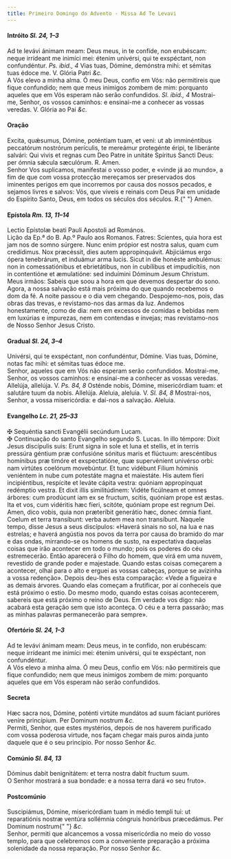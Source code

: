 ```yaml
---
title: Primeiro Domingo do Advento - Missa Ad Te Levavi
---
```


<h4 class="text-center">
  Intróito <em>Sl. 24, 1–3</em>
</h4>
<div class="grid grid-cols-2 gap-5">
  <span class="text-justify">
    Ad te levávi ánimam meam: Deus meus, in te confíde, non erubéscam: neque
    irrídeant me inimíci mei: étenim univérsi, qui te exspéctant, non
    confundéntur. <em>Ps. ibid., 4</em> Vias tuas, Dómine, demónstra mihi: et
    sémitas tuas édoce me. V. Glória Patri <em>&c.</em>
  </div>
  <span class="text-justify">
    A Vós elevo a minha alma. Ó meu Deus, confio em Vós: não permitireis que
    fique confundido; nem que meus inimigos zombem de mim: porquanto aqueles que
    em Vós esperam não serão confundidos. <em>Sl. ibid., 4</em> Mostrai-me,
    Senhor, os vossos caminhos: e ensinai-me a conhecer as vossas veredas. V.
    Glória ao Pai <em>&c.</em>
  </span>
</div>

<h4 class="text-center">Oração</h4>
<div class="grid grid-cols-2 gap-5">
  <span class="text-justify">
    Excita, quǽsumus, Dómine, poténtiam tuam, et veni: ut ab imminéntibus
    peccatórum nostrórum perículis, te mereámur protegénte éripi, te liberánte
    salvári: Qui vivis et regnas cum Deo Patre in unitáte Spíritus Sancti Deus:
    per ómnia sǽcula sæculórum. <span class="text-danger">R.</span> Amen.
  </div>
  <span class="text-justify">
    Senhor Vos suplicamos, manifestai o vosso poder, e «vinde já ao mundo», a
    fim de que com vossa protecção mereçamos ser preservados dos iminentes
    perigos em que incorremos por causa dos nossos pecados, e sejamos livres e
    salvos: Vós, que viveis e reinais com Deus Pai em unidade do Espírito Santo,
    Deus, em todos os séculos dos séculos. <span class="text-danger">R.</span>{" "}
    Amen.
  </span>
</div>

<h4 class="text-center">
  Epístola <em>Rm. 13, 11–14</em>
</h4>
<div class="grid grid-cols-2 gap-5">
  <span class="text-justify">
    Lectio Epístolæ beati Pauli Apostoli ad Romános.
  </div>
  <span class="text-justify">
    Lição da Ep.ª do B. Ap.º Paulo aos Romanos.
  </div>
  <span class="text-justify">
    Fatres: Scientes, quia hora est jam nos de somno súrgere. Nunc enim própior
    est nostra salus, quam cum credídimus. Nox præcéssit, dies autem
    appropinquávit. Abjiciámus ergo ópera tenebrárum, et induámur arma lucis.
    Sicut in die honéste ambulémus: non in comessatiónibus et ebrietátibus, non
    in cubílibus et impudicítiis, non in contentióne et æmulatióne: sed
    induímini Dóminum Jesum Christum.
  </div>
  <span class="text-justify">
    Meus irmãos: Sabeis que soou a hora em que devemos despertar do sono. Agora,
    a nossa salvação está mais próxima do que quando recebemos o dom da fé. A
    noite passou e o dia vem chegando. Despojemo-nos, pois, das obras das
    trevas, e revistamo-nos das armas da luz. Andemos honestamente, como de dia:
    nem em excessos de comidas e bebidas nem em luxúrias e impurezas, nem em
    contendas e invejas; mas revistamo-nos de Nosso Senhor Jesus Cristo.
  </span>
</div>

<h4 class="text-center">
  Gradual <em>Sl. 24, 3–4</em>
</h4>
<div class="grid grid-cols-2 gap-5">
  <span class="text-justify">
    Univérsi, qui te exspéctant, non confundéntur, Dómine. Vias tuas, Dómine,
    notas fac mihi: et sémitas tuas édoce me.
  </div>
  <span class="text-justify">
    Senhor, aqueles que em Vós não esperam serão confundidos. Mostrai-me,
    Senhor, os vossos caminhos: e ensinai-me a conhecer as vossas veredas.
  </div>
  <span class="text-justify">
    Allelúja, allelúja. V. <em>Ps. 84, 8</em> Osténde nobis, Dómine,
    misericórdiam tuam: et salutáre tuum da nobis. Allelúja.
  </div>
  <span class="text-justify">
    Aleluia, aleluia. V. <em>Sl. 84, 8</em> Mostrai-nos, Senhor, a vossa
    misericórdia: e dai-nos a salvação. Aleluia.
  </span>
</div>

<h4 class="text-center">
  Evangelho <em>Lc. 21, 25–33</em>
</h4>
<div class="grid grid-cols-2 gap-5">
  <span class="text-justify">
    <span class="text-danger">&#10016;</span> Sequéntia sancti Evangélii
    secúndum Lucam.
  </div>
  <span class="text-justify">
    <span class="text-danger">&#10016;</span> Continuação do santo Evangelho
    segundo S. Lucas.
  </div>
  <span class="text-justify">
    In illo témpore: Dixit Jesus discípulis suis: Erunt signa in sole et luna et
    stellis, et in terris pressúra géntium præ confusióne sónitus maris et
    flúctuum: arescéntibus homínibus præ timóre et exspectatióne, quæ
    supervénient univérso orbi: nam virtútes coelórum movebúntur. Et tunc
    vidébunt Fílium hóminis veniéntem in nube cum potestáte magna et maiestáte.
    His autem fíeri incipiéntibus, respícite et leváte cápita vestra: quóniam
    appropínquat redémptio vestra. Et dixit illis similitúdinem: Vidéte
    ficúlneam et omnes árbores: cum prodúcunt iam ex se fructum, scitis, quóniam
    prope est æstas. Ita et vos, cum vidéritis hæc fíeri, scitóte, quóniam prope
    est regnum Dei. Amen, dico vobis, quia non præteríbit generátio hæc, donec
    ómnia fiant. Coelum et terra transíbunt: verba autem mea non transíbunt.
  </div>
  <span class="text-justify">
    Naquele tempo, disse Jesus a seus discípulos: «Haverá sinais no sol, na lua
    e nas estrelas; e haverá angústia nos povos da terra por causa do bramido do
    mar e das ondas, mirrando-se os homens de susto, na expectativa daquelas
    coisas que irão acontecer em todo o mundo; pois os poderes do céu
    estremecerão. Então aparecerá o Filho do homem, que virá em uma nuvem,
    revestido de grande poder e majestade. Quando estas coisas começarem a
    acontecer, olhai para o alto e erguei as vossas cabeças, porque se avizinha
    a vossa redenção». Depois deu-lhes esta comparação: «Vede a figueira e as
    demais árvores. Quando elas começam a frutificar, por aí conheceis que está
    próximo o estio. Do mesmo modo, quando estas coisas acontecerem, sabereis
    que está próximo o reino de Deus. Em verdade vos digo: não acabará esta
    geração sem que isto aconteça. O céu e a terra passarão; mas as minhas
    palavras permanecerão para sempre».
  </span>
</div>

<h4 class="text-center">
  Ofertório <em>Sl. 24, 1–3</em>
</h4>
<div class="grid grid-cols-2 gap-5">
  <span class="text-justify">
    Ad te levávi ánimam meam: Deus meus, in te confído, non erubéscam: neque
    irrídeant me inimíci mei: étenim univérsi, qui te exspéctant, non
    confundéntur.
  </div>
  <span class="text-justify">
    A Vós elevo a minha alma. Ó meu Deus, confio em Vós: não permitireis que
    fique confundido; nem que meus inimigos zombem de mim: porquanto aqueles que
    em Vós esperam não serão confundidos.
  </span>
</div>

<h4 class="text-center">Secreta</h4>
<div class="grid grid-cols-2 gap-5">
  <span class="text-justify">
    Hæc sacra nos, Dómine, poténti virtúte mundátos ad suum fáciant purióres
    veníre princípium. Per Dominum nostrum <em>&c.</em>
  </div>
  <span class="text-justify">
    Permiti, Senhor, que estes mystérios, depois de nos haverem purificado com
    vossa poderosa virtude, nos façam chegar mais puros ainda junto daquele que
    é o seu princípio. Por nosso Senhor <em>&c.</em>
  </span>
</div>

<h4 class="text-center">
  Comúnio <em>Sl. 84, 13</em>
</h4>
<div class="grid grid-cols-2 gap-5">
  <span class="text-justify">
    Dóminus dabit benignitátem: et terra nostra dabit fructum suum.
  </div>
  <span class="text-justify">
    O Senhor mostrará a sua bondade: e a nossa terra dará «o seu fruto».
  </span>
</div>

<h4 class="text-center">Postcomúnio</h4>
<div class="grid grid-cols-2 gap-5">
  <span class="text-justify">
    Suscipiámus, Dómine, misericórdiam tuam in médio templi tui: ut reparatiónis
    nostræ ventúra sollémnia cóngruis honóribus præcedámus. Per Dominum nostrum{" "}
    <em>&c.</em>
  </div>
  <span class="text-justify">
    Senhor, permiti que alcancemos a vossa misericórdia no meio do vosso templo,
    para que celebremos com a conveniente preparação a próxima solenidade da
    nossa reparação. Por nosso Senhor <em>&c.</em>
  </span>
</div>

